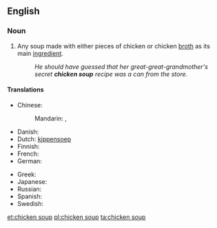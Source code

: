 ==English==
{{wikipedia}}

===Noun===
{{en-noun|head=[[chicken]] [[soup]]|~}}

# Any soup made with either pieces of chicken or chicken [[broth]] as its main [[ingredient]].
#: ''He should have guessed that her great-great-grandmother's secret '''chicken soup''' recipe was a can from the store.''

====Translations====
{{trans-top|soup with chicken as main ingredient}}
* Chinese:
*: Mandarin: {{t-|cmn|雞湯|sc=Hani}}, {{t-|cmn|鸡汤|tr=jītāng|sc=Hani}}
* Danish: {{t-|da|hønsekødssuppe}}
* Dutch: [[kippensoep]]
* Finnish: {{t-|fi|kanakeitto}}
* French: {{t-|fr|soupe de poulet|f}}
* German: {{t-|de|Hühnersuppe|f}}
{{trans-mid}}
* Greek: {{t+|el|κοτόσουπα|f|tr=kotósoupa|sc=Grek}}
* Japanese: {{t-|ja|チキンスープ|tr=chikinsūpu}}
* Russian: {{t-|ru|куриный суп|m|tr=kurínyj sup}}
* Spanish: {{t-|es|sopa de pollo|f}}
* Swedish: {{t-|sv|kycklingssoppa}}
{{trans-bottom}}

[[et:chicken soup]]
[[pl:chicken soup]]
[[ta:chicken soup]]